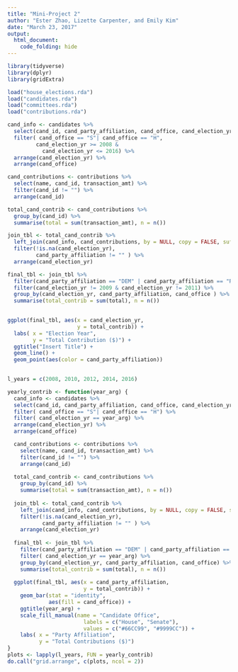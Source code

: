 ```yaml
---
title: "Mini-Project 2"
author: "Ester Zhao, Lizette Carpenter, and Emily Kim"
date: "March 23, 2017"
output: 
  html_document:
    code_folding: hide
---
```


```r
library(tidyverse)
library(dplyr)
library(gridExtra)

```

```r
load("house_elections.rda")
load("candidates.rda")
load("committees.rda")
load("contributions.rda")
```

```r
cand_info <- candidates %>%
  select(cand_id, cand_party_affiliation, cand_office, cand_election_yr) %>%
  filter( cand_office == "S"| cand_office == "H",
         cand_election_yr >= 2008 &
           cand_election_yr <= 2016) %>%
  arrange(cand_election_yr) %>%
  arrange(cand_office)

cand_contributions <- contributions %>%
  select(name, cand_id, transaction_amt) %>%
  filter(cand_id != "") %>%
  arrange(cand_id)

total_cand_contrib <- cand_contributions %>%
  group_by(cand_id) %>%
  summarise(total = sum(transaction_amt), n = n()) 

join_tbl <- total_cand_contrib %>%
  left_join(cand_info, cand_contributions, by = NULL, copy = FALSE, suffix = c(".cand_info", ".cand_con")) %>%
  filter(!is.na(cand_election_yr), 
         cand_party_affiliation != "" ) %>%
  arrange(cand_election_yr)

final_tbl <- join_tbl %>%
  filter(cand_party_affiliation == "DEM" | cand_party_affiliation == "REP") %>%
  filter(cand_election_yr != 2009 & cand_election_yr != 2011) %>%
  group_by(cand_election_yr, cand_party_affiliation, cand_office ) %>%
  summarise(total_contrib = sum(total), n = n())
  
```

```r
ggplot(final_tbl, aes(x = cand_election_yr, 
                      y = total_contrib)) +
  labs( x = "Election Year",
        y = "Total Contribution ($)") +
  ggtitle("Insert Title") +
  geom_line() +
  geom_point(aes(color = cand_party_affiliation)) 
  
```

```r
l_years = c(2008, 2010, 2012, 2014, 2016)
```

```r
yearly_contrib <- function(year_arg) {
  cand_info <- candidates %>%
  select(cand_id, cand_party_affiliation, cand_office, cand_election_yr) %>%
  filter( cand_office == "S"| cand_office == "H") %>%
  filter( cand_election_yr == year_arg) %>%
  arrange(cand_election_yr) %>%
  arrange(cand_office)

  cand_contributions <- contributions %>%
    select(name, cand_id, transaction_amt) %>%
    filter(cand_id != "") %>%
    arrange(cand_id)
  
  total_cand_contrib <- cand_contributions %>%
    group_by(cand_id) %>%
    summarise(total = sum(transaction_amt), n = n()) 
  
  join_tbl <- total_cand_contrib %>%
    left_join(cand_info, cand_contributions, by = NULL, copy = FALSE, suffix = c(".cand_info", ".cand_con")) %>%
    filter(!is.na(cand_election_yr), 
           cand_party_affiliation != "" ) %>%
    arrange(cand_election_yr)
  
  final_tbl <- join_tbl %>%
    filter(cand_party_affiliation == "DEM" | cand_party_affiliation == "REP") %>%
    filter( cand_election_yr == year_arg) %>%
    group_by(cand_election_yr, cand_party_affiliation, cand_office) %>%
    summarise(total_contrib = sum(total), n = n())
  
  ggplot(final_tbl, aes(x = cand_party_affiliation, 
                        y = total_contrib)) +
    geom_bar(stat = "identity", 
             aes(fill = cand_office)) +
    ggtitle(year_arg) + 
    scale_fill_manual(name = "Candidate Office", 
                        labels = c("House", "Senate"),
                        values = c("#66CC99", "#9999CC")) + 
    labs( x = "Party Affiliation",
          y = "Total Contributions ($)") 
}
plots <- lapply(l_years, FUN = yearly_contrib)
do.call("grid.arrange", c(plots, ncol = 2))
```
